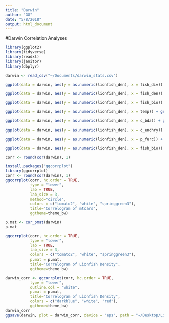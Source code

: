 ```yaml
---
title: "Darwin"
author: "GG"
date: "5/8/2018"
output: html_document
---
```

#Darwin Correlation Analyses
```r
library(ggplot2)
library(tidyverse)
library(readxl)
library(janitor)
library(dbplyr)
```

```r
darwin <- read_csv("~/Documents/darwin_stats.csv")
```

```r
ggplot(data = darwin, aes(y = as.numeric(lionfish_den), x = fish_div)) + geom_point() + geom_smooth(method='lm',formula=y~x)
```

```r
ggplot(data = darwin, aes(y = as.numeric(lionfish_den), x = fish_den)) + geom_point() + geom_smooth(method='lm',formula=y~x)
```
```r
ggplot(data = darwin, aes(y = as.numeric(lionfish_den), x = fish_bio)) + geom_point() + geom_smooth(method='lm',formula=y~x)
```

```r
ggplot(data = darwin, aes(y = as.numeric(lionfish_den), x = temp)) + geom_point() + geom_smooth(method='lm',formula=y~x)
```

```r
ggplot(data = darwin, aes(y = as.numeric(lionfish_den), x = c_bda)) + geom_point() + geom_smooth(method='lm',formula=y~x)
```

```r
ggplot(data = darwin, aes(y = as.numeric(lionfish_den), x = c_enchry)) + geom_point() + geom_smooth(method='lm',formula=y~x)
```

```r
ggplot(data = darwin, aes(y = as.numeric(lionfish_den), x = p_furc)) + geom_point() + geom_smooth(method='lm',formula=y~x)
```

```r
ggplot(data = darwin, aes(y = as.numeric(lionfish_den), x = fish_bio)) + geom_point() + geom_smooth(method='lm',formula=y~x)
```

```r
corr <- round(cor(darwin), 1)
```

```r
install.packages("ggcorrplot")
library(ggcorrplot)
corr <- round(cor(darwin), 1)
ggcorrplot(corr, hc.order = TRUE, 
           type = "lower", 
           lab = TRUE, 
           lab_size = 3, 
           method="circle", 
           colors = c("tomato2", "white", "springgreen3"), 
           title="Correlogram of mtcars", 
           ggtheme=theme_bw)
```
```r
p.mat <- cor_pmat(darwin)
p.mat

```

```r
ggcorrplot(corr, hc.order = TRUE, 
           type = "lower", 
           lab = TRUE, 
           lab_size = 3, 
           colors = c("tomato2", "white", "springgreen3"),
           p.mat = p.mat,
           title="Correlogram of Lionfish Density", 
           ggtheme=theme_bw)
```
```r
darwin_corr <- ggcorrplot(corr, hc.order = TRUE, 
           type = "lower", 
           outline.col = "white",
           p.mat = p.mat,
           title="Correlogram of Lionfish Density", 
           colors = c("darkblue", "white", "red"),
           ggtheme=theme_bw)
darwin_corr
ggsave(darwin, plot = darwin_corr, device = "eps", path = "~/Desktop/Lionfish")
```

```r

```





